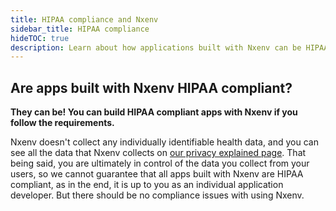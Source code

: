 ```yaml
---
title: HIPAA compliance and Nxenv
sidebar_title: HIPAA compliance
hideTOC: true
description: Learn about how applications built with Nxenv can be HIPAA compliant.
---
```



## Are apps built with Nxenv HIPAA compliant?

**They can be! You can build HIPAA compliant apps with Nxenv if you follow the requirements.**

Nxenv doesn't collect any individually identifiable health data, and you can see all the data that Nxenv collects on [our privacy explained page](https://nxenv.dev/privacy-explained). That being said, you are ultimately in control of the data you collect from your users, so we cannot guarantee that all apps built with Nxenv are HIPAA compliant, as in the end, it is up to you as an individual application developer. But there should be no compliance issues with using Nxenv.

<BoxLink
  title="HHS"
  description="For more information about HIPAA compliance, see HHS website."
  href="https://www.hhs.gov/hipaa/for-professionals/index.html"
/>
